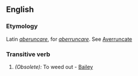 ==English==

===Etymology===
Latin ''[[aberuncare]]'', for ''[[aberruncare]]''. See [[averruncate|Averruncate]]

===Transitive verb===
{{en-verb|aberuncat|ing}}

# ''(Obsolete):'' To weed out - [[Bailey]]